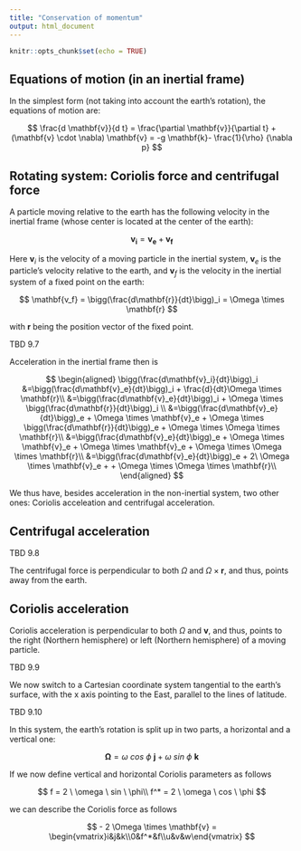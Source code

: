 ```yaml
---
title: "Conservation of momentum"
output: html_document
---
```


```r
knitr::opts_chunk$set(echo = TRUE)
```

## Equations of motion (in an inertial frame)

In the simplest form (not taking into account the earth's rotation), the equations of motion are:

$$
\frac{d \mathbf{v}}{d t} = \frac{\partial \mathbf{v}}{\partial t} +(\mathbf{v} \cdot \nabla) \mathbf{v} = -g \mathbf{k}- \frac{1}{\rho} {\nabla p}
$$

## Rotating system: Coriolis force and centrifugal force

A particle moving relative to the earth has the following velocity in the inertial frame (whose center is located at the center of the earth):

$$
\mathbf{v_i} = \mathbf{v_e} + \mathbf{v_f}
$$

Here $\mathbf{v}_i$ is the velocity of a moving particle in the inertial system, $\mathbf{v}_e$ is the particle's velocity relative to the earth, and $\mathbf{v}_f$ is the velocity in the inertial system of a fixed point on the earth:

$$
\mathbf{v_f} = \bigg(\frac{d\mathbf{r}}{dt}\bigg)_i = \Omega \times \mathbf{r}
$$

with $\mathbf{r}$ being the position vector of the fixed point.

TBD 9.7

Acceleration in the inertial frame then is

$$
\begin{aligned}
\bigg(\frac{d\mathbf{v}_i}{dt}\bigg)_i 
&=\bigg(\frac{d\mathbf{v}_e}{dt}\bigg)_i + \frac{d}{dt}\Omega \times \mathbf{r}\\
&=\bigg(\frac{d\mathbf{v}_e}{dt}\bigg)_i + \Omega \times \bigg(\frac{d\mathbf{r}}{dt}\bigg)_i \\
&=\bigg(\frac{d\mathbf{v}_e}{dt}\bigg)_e + \Omega \times \mathbf{v}_e + \Omega \times \bigg(\frac{d\mathbf{r}}{dt}\bigg)_e + \Omega \times \Omega \times \mathbf{r}\\
&=\bigg(\frac{d\mathbf{v}_e}{dt}\bigg)_e + \Omega \times \mathbf{v}_e + \Omega \times \mathbf{v}_e + \Omega \times \Omega \times \mathbf{r}\\
&=\bigg(\frac{d\mathbf{v}_e}{dt}\bigg)_e + 2\  \Omega \times \mathbf{v}_e +  + \Omega \times \Omega \times \mathbf{r}\\
\end{aligned}
$$

We thus have, besides acceleration in the non-inertial system, two other ones: Coriolis acceleation and centrifugal acceleration.

## Centrifugal acceleration

TBD 9.8

The centrifugal force is perpendicular to both $\Omega$ and $\Omega \times \mathbf{r}$, and thus, points away from the earth.

## Coriolis acceleration

Coriolis acceleration is perpendicular to both $\Omega$ and $\mathbf{v}$, and thus, points to the right (Northern hemisphere) or left (Northern hemisphere) of a moving particle.

TBD 9.9

We now switch to a Cartesian coordinate system tangential to the earth's surface, with the x axis pointing to the East, parallel to the lines of latitude.

TBD 9.10

In this system, the earth's rotation is split up in two parts, a horizontal and a vertical one:

$$
\boldsymbol{\Omega} = \omega \ cos \ \phi \ \mathbf{j} + \omega \ sin \ \phi \ \mathbf{k}
$$

If we now define vertical and horizontal Coriolis parameters as follows

$$
f = 2 \ \omega \ sin \ \phi\\
f^* = 2 \ \omega \ cos \ \phi
$$

we can describe the Coriolis force as follows

$$
- 2 \Omega \times \mathbf{v} = \begin{vmatrix}i&j&k\\0&f^*&f\\u&v&w\end{vmatrix}
$$
